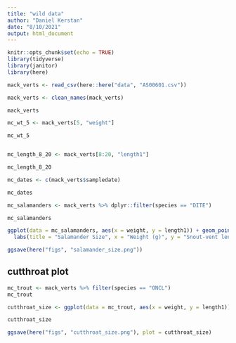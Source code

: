 ```yaml
---
title: "wild data"
author: "Daniel Kerstan"
date: "8/10/2021"
output: html_document
---
```


```r
knitr::opts_chunk$set(echo = TRUE)
library(tidyverse)
library(janitor)
library(here)
```

```r
mack_verts <- read_csv(here::here("data", "AS00601.csv"))

mack_verts <- clean_names(mack_verts)

mack_verts

```


```r
mc_wt_5 <- mack_verts[5, "weight"]

mc_wt_5


mc_length_8_20 <- mack_verts[8:20, "length1"]

mc_length_8_20

mc_dates <- c(mack_verts$sampledate)

mc_dates

mc_salamanders <- mack_verts %>% dplyr::filter(species == "DITE")

mc_salamanders

ggplot(data = mc_salamanders, aes(x = weight, y = length1)) + geom_point(aes(color = year), size = 1, alpha = 0.5) + 
  labs(title = "Salamander Size", x = "Weight (g)", y = "Snout-vent length  (mm)") + theme_dark()

ggsave(here("figs", "salamander_size.png"))

```

## cutthroat plot
```r
mc_trout <- mack_verts %>% filter(species == "ONCL")
mc_trout

cutthroat_size <- ggplot(data = mc_trout, aes(x = weight, y = length1)) + geom_point(aes(color = reach)) + labs(title = "Cutthroat Size", x = "Weight (g)", y = "Length (mm)") + facet_wrap(~reach)

cutthroat_size

ggsave(here("figs", "cutthroat_size.png"), plot = cutthroat_size)
```

